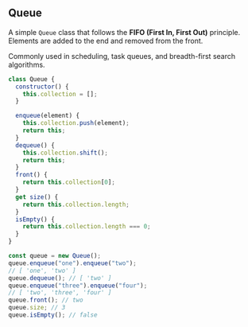 
## Queue

A simple `Queue` class that follows the **FIFO (First In, First Out)** principle. Elements are added to the end and removed from the front.

Commonly used in scheduling, task queues, and breadth-first search algorithms.

```js filename="queue" copy
class Queue {
  constructor() {
    this.collection = [];
  }

  enqueue(element) {
    this.collection.push(element);
    return this;
  }
  dequeue() {
    this.collection.shift();
    return this;
  }
  front() {
    return this.collection[0];
  }
  get size() {
    return this.collection.length;
  }
  isEmpty() {
    return this.collection.length === 0;
  }
}

const queue = new Queue();
queue.enqueue("one").enqueue("two");
// [ 'one', 'two' ]
queue.dequeue(); // [ 'two' ]
queue.enqueue("three").enqueue("four");
// [ 'two', 'three', 'four' ]
queue.front(); // two
queue.size; // 3
queue.isEmpty(); // false
```